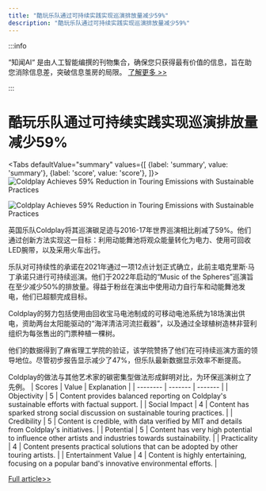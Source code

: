 ```yaml
---
title: "酷玩乐队通过可持续实践实现巡演排放量减少59%"
description: "酷玩乐队通过可持续实践实现巡演排放量减少59%"
---
```



:::info

“知闻AI“ 是由人工智能编撰的刊物集合，确保您只获得最有价值的信息，旨在助您消除信息差，突破信息茧房的局限。  [了解更多 >>](/)

:::

# 酷玩乐队通过可持续实践实现巡演排放量减少59%


<Tabs
	defaultValue="summary"
	values={[
	{label: 'summary', value: 'summary'},
	{label: 'score', value: 'score'},
]}>
<TabItem value="summary">
<img
  src="https://image.informedainews.com/2024/06/Ent-azu-1717494876-0.jpg"
  alt="Coldplay Achieves 59% Reduction in Touring Emissions with Sustainable Practices"
/>

<img
  src="https://image.informedainews.com/2024/06/Ent-p58-1717494876-1.jpg"
  alt="Coldplay Achieves 59% Reduction in Touring Emissions with Sustainable Practices"
/>



英国乐队Coldplay将其巡演碳足迹与2016-17年世界巡演相比削减了59%。他们通过创新方法实现这一目标：利用动能舞池将观众能量转化为电力、使用可回收LED腕带，以及采用火车出行。

乐队对可持续性的承诺在2021年通过一项12点计划正式确立，此前主唱克里斯·马丁承诺只进行可持续巡演。他们于2022年启动的“Music of the Spheres”巡演旨在至少减少50%的排放量。得益于粉丝在演出中使用动力自行车和动能舞池发电，他们已超额完成目标。

Coldplay的努力包括使用由回收宝马电池制成的可移动电池系统为18场演出供电，资助两台太阳能驱动的“海洋清洁河流拦截器”，以及通过全球植树造林非营利组织为每张售出的门票种植一棵树。

他们的数据得到了麻省理工学院的验证，该学院赞扬了他们在可持续巡演方面的领导地位。尽管初步报告显示减少了47%，但乐队最新数据显示效率不断提高。

Coldplay的做法与其他艺术家的碳密集型做法形成鲜明对比，为环保巡演树立了先例。
</TabItem>
<TabItem value="score">
	| Scores     | Value   | Explanation |
	| -------- | ------- | ------- |
	| Objectivity  | 5    | Content provides balanced reporting on Coldplay's sustainable efforts with factual support.    |
	| Social Impact | 4     | Content has sparked strong social discussion on sustainable touring practices.    |
	| Credibility    | 5    | Content is credible, with data verified by MIT and details from Coldplay's initiatives.    |
	| Potential    | 5    | Content has very high potential to influence other artists and industries towards sustainability.    |
	| Practicality    | 4    | Content presents practical solutions that can be adopted by other touring artists.    |
	| Entertainment Value    | 4    | Content is highly entertaining, focusing on a popular band's innovative environmental efforts.    |
</TabItem>
</Tabs>

[Full article>>](https://www.theguardian.com/music/article/2024/jun/04/coldplay-world-tour-eco-friendly-emissions-target-music-of-spheres)
